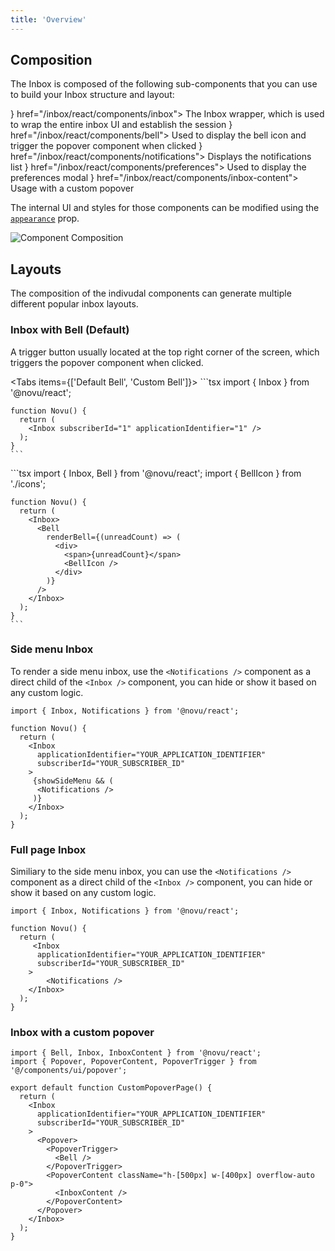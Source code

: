```yaml
---
title: 'Overview'
---
```


## Composition

The Inbox is composed of the following sub-components that you can use to build your Inbox structure and layout:

<Cards>
  <Card title="Inbox" icon={<Layout />} href="/inbox/react/components/inbox">
    The Inbox wrapper, which is used to wrap the entire inbox UI and establish the session
  </Card>
  <Card title="Bell" icon={<Bell />} href="/inbox/react/components/bell">
    Used to display the bell icon and trigger the popover component when clicked
  </Card>
  <Card title="Notifications" icon={<Code />} href="/inbox/react/components/notifications">
    Displays the notifications list
  </Card>
  <Card title="Preferences" icon={<Sliders />} href="/inbox/react/components/preferences">
    Used to display the preferences modal
  </Card>
  <Card title="InboxContent" icon={<Layout />} href="/inbox/react/components/inbox-content">
    Usage with a custom popover
  </Card>
</Cards>

The internal UI and styles for those components can be modified using the [`appearance`](/inbox/react/styling#appearance-prop) prop.

<img 
  src="/images/inbox/component_composition.png" 
  alt="Component Composition"
/>

## Layouts

The composition of the indivudal components can generate multiple different popular inbox layouts.

### Inbox with Bell (Default)

A trigger button usually located at the top right corner of the screen, which triggers the popover component when clicked.

<Tabs items={['Default Bell', 'Custom Bell']}>
  <Tab>
    ```tsx
    import { Inbox } from '@novu/react';

    function Novu() {
      return (
        <Inbox subscriberId="1" applicationIdentifier="1" />
      );
    }
    ```
  </Tab>
  <Tab>
    ```tsx
    import { Inbox, Bell } from '@novu/react';
    import { BellIcon } from './icons';

    function Novu() {
      return (
        <Inbox>
          <Bell
            renderBell={(unreadCount) => (
              <div>
                <span>{unreadCount}</span>
                <BellIcon />
              </div>
            )}
          />
        </Inbox>
      );
    }
    ```
  </Tab>
</Tabs>

### Side menu Inbox

To render a side menu inbox, use the `<Notifications />` component as a direct child of the `<Inbox />` component, you can hide or show it based on any custom logic.

```tsx
import { Inbox, Notifications } from '@novu/react';

function Novu() {
  return (
    <Inbox
      applicationIdentifier="YOUR_APPLICATION_IDENTIFIER"
      subscriberId="YOUR_SUBSCRIBER_ID"
    >
     {showSideMenu && (
      <Notifications />
     )}
    </Inbox>
  );
}
```

### Full page Inbox

Similiary to the side menu inbox, you can use the `<Notifications />` component as a direct child of the `<Inbox />` component, you can hide or show it based on any custom logic.

```tsx
import { Inbox, Notifications } from '@novu/react';

function Novu() {
  return (
     <Inbox
      applicationIdentifier="YOUR_APPLICATION_IDENTIFIER"
      subscriberId="YOUR_SUBSCRIBER_ID"
    >
        <Notifications />
    </Inbox>
  );
}
```

### Inbox with a custom popover

```tsx
import { Bell, Inbox, InboxContent } from '@novu/react';
import { Popover, PopoverContent, PopoverTrigger } from '@/components/ui/popover';

export default function CustomPopoverPage() {
  return (
    <Inbox
      applicationIdentifier="YOUR_APPLICATION_IDENTIFIER"
      subscriberId="YOUR_SUBSCRIBER_ID"
    >
      <Popover>
        <PopoverTrigger>
          <Bell />
        </PopoverTrigger>
        <PopoverContent className="h-[500px] w-[400px] overflow-auto p-0">
          <InboxContent />
        </PopoverContent>
      </Popover>
    </Inbox>
  );
}
```
